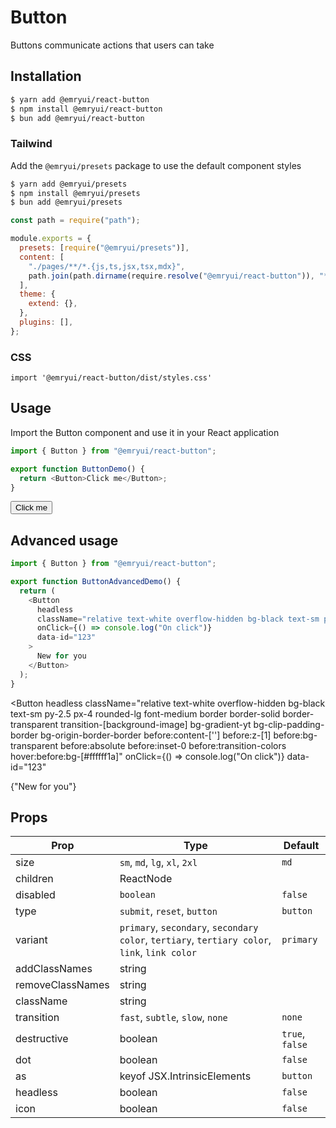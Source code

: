 
# Button

Buttons communicate actions that users can take

## Installation

```sh
$ yarn add @emryui/react-button
$ npm install @emryui/react-button
$ bun add @emryui/react-button
```

### Tailwind

Add the `@emryui/presets` package to use the default component styles

```sh
$ yarn add @emryui/presets
$ npm install @emryui/presets
$ bun add @emryui/presets
```

```js
const path = require("path");

module.exports = {
  presets: [require("@emryui/presets")],
  content: [
    "./pages/**/*.{js,ts,jsx,tsx,mdx}",
    path.join(path.dirname(require.resolve("@emryui/react-button")), "**/*.js"),
  ],
  theme: {
    extend: {},
  },
  plugins: [],
};
```

### CSS

```
import '@emryui/react-button/dist/styles.css'
```

## Usage

Import the Button component and use it in your React application

```js
import { Button } from "@emryui/react-button";

export function ButtonDemo() {
  return <Button>Click me</Button>;
}
```

<Button>Click me</Button>

## Advanced usage

```js
import { Button } from "@emryui/react-button";

export function ButtonAdvancedDemo() {
  return (
    <Button
      headless
      className="relative text-white overflow-hidden bg-black text-sm py-2.5 px-4 rounded-lg font-medium border border-solid border-transparent transition-[background-image] bg-gradient-yt bg-clip-padding-border bg-origin-border-border before:content-[''] before:z-[1] before:bg-transparent before:absolute before:inset-0 before:transition-colors hover:before:bg-[#ffffff1a]"
      onClick={() => console.log("On click")}
      data-id="123"
    >
      New for you
    </Button>
  );
}
```

<Button
  headless
  className="relative text-white overflow-hidden bg-black text-sm py-2.5 px-4 rounded-lg font-medium border border-solid border-transparent transition-[background-image] bg-gradient-yt bg-clip-padding-border bg-origin-border-border before:content-[''] before:z-[1] before:bg-transparent before:absolute before:inset-0 before:transition-colors hover:before:bg-[#ffffff1a]"
  onClick={() => console.log("On click")}
  data-id="123"
>
  {"New for you"}
</Button>

## Props

| Prop             | Type                                                                                          | Default         |
| ---------------- | --------------------------------------------------------------------------------------------- | --------------- |
| size             | `sm`, `md`, `lg`, `xl`, `2xl`                                                                 | `md`            |
| children         | ReactNode                                                                                     |                 |
| disabled         | `boolean`                                                                                     | `false`         |
| type             | `submit`, `reset`, `button`                                                                   | `button`        |
| variant          | `primary`, `secondary`, `secondary color`, `tertiary`, `tertiary color`, `link`, `link color` | `primary`       |
| addClassNames    | string                                                                                        |                 |
| removeClassNames | string                                                                                        |                 |
| className        | string                                                                                        |                 |
| transition       | `fast`, `subtle`, `slow`, `none`                                                              | `none`          |
| destructive      | boolean                                                                                       | `true`, `false` |
| dot              | boolean                                                                                       | `false`         |
| as               | keyof JSX.IntrinsicElements                                                                   | `button`        |
| headless         | boolean                                                                                       | `false`         |
| icon             | boolean                                                                                       | `false`         |

